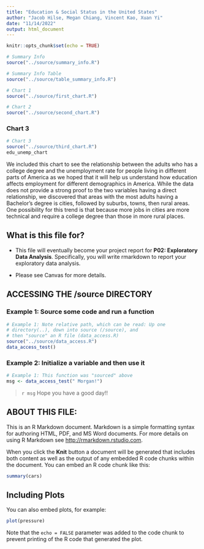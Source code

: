 ```yaml
---
title: "Education & Social Status in the United States"
author: "Jacob Hilse, Megan Chiang, Vincent Kao, Xuan Yi"
date: "11/14/2022"
output: html_document
---
```


```r
knitr::opts_chunk$set(echo = TRUE)
```

```r
# Summary Info
source("../source/summary_info.R")
```

```r
# Summary Info Table
source("../source/table_summary_info.R")
```

```r
# Chart 1
source("../source/first_chart.R")
```

```r
# Chart 2
source("../source/second_chart.R")
```

### Chart 3

```r
# Chart 3
source("../source/third_chart.R")
edu_unemp_chart
```

We included this chart to see the relationship between the adults who has a college degree and the unemployment rate for people living in different parts of America as we hoped that it will help us understand how education affects employment for different demographics in America. While the data does not provide a strong proof to the two variables having a direct relationship, we discovered that areas with the most adults having a Bachelor's degree is cities, followed by suburbs, towns, then rural areas. One possibility for this trend is that because more jobs in cities are more technical and require a college degree than those in more rural places.

## What is this file for?

* This file will eventually become your project report for **P02: Exploratory Data Analysis**. Specifically, you will write rmarkdown to report your exploratory data analysis.

* Please see Canvas for more details.

## ACCESSING THE /source DIRECTORY
### Example 1: Source some code and run a function
```r
# Example 1: Note relative path, which can be read: Up one
# directory(..), down into source (/source), and 
# then "source" an R file (data_access.R)
source("../source/data_access.R")
data_access_test()
```
### Example 2: Initialize a variable and then use it
```r
# Example 1: This function was "sourced" above
msg <- data_access_test(" Morgan!")
```

> `r msg` Hope you have a good day!! 

## ABOUT THIS FILE: 

This is an R Markdown document. Markdown is a simple formatting syntax for authoring HTML, PDF, and MS Word documents. For more details on using R Markdown see <http://rmarkdown.rstudio.com>.

When you click the **Knit** button a document will be generated that includes both content as well as the output of any embedded R code chunks within the document. You can embed an R code chunk like this:

```r
summary(cars)
```

## Including Plots

You can also embed plots, for example:

```r
plot(pressure)
```

Note that the `echo = FALSE` parameter was added to the code chunk to prevent printing of the R code that generated the plot.
